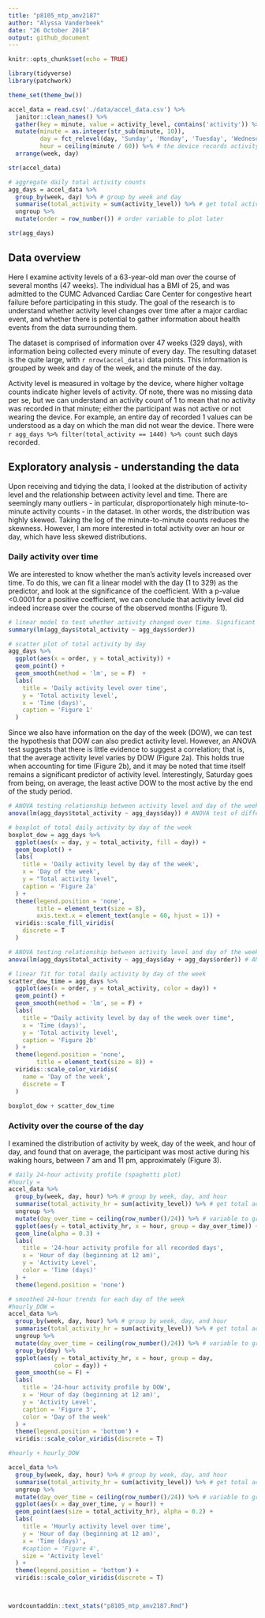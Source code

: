 ```yaml
---
title: "p8105_mtp_amv2187"
author: "Alyssa Vanderbeek"
date: "26 October 2018"
output: github_document
---
```


```r
knitr::opts_chunk$set(echo = TRUE)

library(tidyverse)
library(patchwork)

theme_set(theme_bw())
```

```r
accel_data = read.csv('./data/accel_data.csv') %>%
  janitor::clean_names() %>%
  gather(key = minute, value = activity_level, contains('activity')) %>%
  mutate(minute = as.integer(str_sub(minute, 10)),
         day = fct_relevel(day, 'Sunday', 'Monday', 'Tuesday', 'Wednesday', 'Thursday', 'Friday', 'Saturday'),
         hour = ceiling(minute / 60)) %>% # the device records activity units for every minute of the day, so we can break this up into hours of the day, starting at midnight
  arrange(week, day)

str(accel_data)

# aggregate daily total activity counts
agg_days = accel_data %>%
  group_by(week, day) %>% # group by week and day
  summarise(total_activity = sum(activity_level)) %>% # get total activity for each day
  ungroup %>%
  mutate(order = row_number()) # order variable to plot later

str(agg_days)

```

## Data overview

Here I examine activity levels of a 63-year-old man over the course of several months (47 weeks). The individual has a BMI of 25, and was admitted to the CUMC Advanced Cardiac Care Center for congestive heart failure before participating in this study. The goal of the research is to understand whether activity level changes over time after a major cardiac event, and whether there is potential to gather information about health events from the data surrounding them.

The dataset is comprised of information over 47 weeks (329 days), with information being collected every minute of every day. The resulting dataset is the quite large, with `r nrow(accel_data)` data points. This information is grouped by week and day of the week, and the minute of the day. 

Activity level is measured in voltage by the device, where higher voltage counts indicate higher levels of activity. Of note, there was no missing data per se, but we can understand an activity count of 1 to mean that no activity was recorded in that minute; either the participant was not active or not wearing the device. For example, an entire day of recorded 1 values can be understood as a day on which the man did not wear the device. There were `r agg_days %>% filter(total_activity == 1440) %>% count` such days recorded. 



## Exploratory analysis - understanding the data

Upon receiving and tidying the data, I looked at the distribution of activity level and the relationship between activity level and time. There are seemingly many outliers - in particular, disproportionately high minute-to-minute activity counts - in the dataset. In other words, the distribution was highly skewed. Taking the log of the minute-to-minute counts reduces the skewness. However, I am more interested in total activity over an hour or day, which have less skewed distributions.


### Daily activity over time

We are interested to know whether the man's activity levels increased over time. To do this, we can fit a linear model with the day (1 to 329) as the predictor, and look at the significance of the coefficient. With a p-value <0.0001 for a positive coefficient, we can conclude that activity level did indeed increase over the course of the observed months (Figure 1).

```r
# linear model to test whether activity changed over time. Significant positive slope says activity increased; significant negative intercept says acitvity decreased. Lack of significance fails to reject the null hypothesis that day over the course of the months of wear does not predict activity level.
summary(lm(agg_days$total_activity ~ agg_days$order))

# scatter plot of total activity by day
agg_days %>%
  ggplot(aes(x = order, y = total_activity)) +
  geom_point() + 
  geom_smooth(method = 'lm', se = F)  +
  labs(
    title = 'Daily activity level over time',
    y = 'Total activity level',
    x = 'Time (days)',
    caption = 'Figure 1'
  )
```

Since we also have information on the day of the week (DOW), we can test the hypothesis that DOW can also predict activity level. However, an ANOVA test suggests that there is little evidence to suggest a correlation; that is, that the average activity level varies by DOW (Figure 2a). This holds true when accounting for time (Figure 2b), and it may be noted that time itself remains a significant predictor of activity level. Interestingly, Saturday goes from being, on average, the least active DOW to the most active by the end of the study period.

```r
# ANOVA testing relationship between activity level and day of the week
anova(lm(agg_days$total_activity ~ agg_days$day)) # ANOVA test of difference between means

# boxplot of total daily activity by day of the week
boxplot_dow = agg_days %>%
  ggplot(aes(x = day, y = total_activity, fill = day)) +
  geom_boxplot() +
  labs(
    title = 'Daily activity level by day of the week',
    x = 'Day of the week',
    y = "Total activity level",
    caption = 'Figure 2a'
  ) + 
  theme(legend.position = 'none',
        title = element_text(size = 8),
        axis.text.x = element_text(angle = 60, hjust = 1)) +
  viridis::scale_fill_viridis(
    discrete = T
  )

# ANOVA testing relationship between activity level and day of the week over time
anova(lm(agg_days$total_activity ~ agg_days$day + agg_days$order)) # ANOVA test of difference between means

# linear fit for total daily activity by day of the week
scatter_dow_time = agg_days %>%
  ggplot(aes(x = order, y = total_activity, color = day)) +
  geom_point() +
  geom_smooth(method = 'lm', se = F) +
  labs(
    title = "Daily activity level by day of the week over time",
    x = 'Time (days)',
    y = 'Total activity level',
    caption = 'Figure 2b'
  ) +
  theme(legend.position = 'none',
        title = element_text(size = 8)) + 
  viridis::scale_color_viridis(
    name = 'Day of the week',
    discrete = T
  )

boxplot_dow + scatter_dow_time

```

### Activity over the course of the day

I examined the distribution of activity by week, day of the week, and hour of day, and found that on average, the participant was most active during his waking hours, between 7 am and 11 pm, approximately (Figure 3).

```r
# daily 24-hour activity profile (spaghetti plot)
#hourly = 
accel_data %>%
  group_by(week, day, hour) %>% # group by week, day, and hour
  summarise(total_activity_hr = sum(activity_level)) %>% # get total activity for each hour of every day
  ungroup %>%
  mutate(day_over_time = ceiling(row_number()/24)) %>% # variable to group by day 1:329
  ggplot(aes(y = total_activity_hr, x = hour, group = day_over_time)) +
  geom_line(alpha = 0.3) +
  labs(
    title = '24-hour activity profile for all recorded days',
    x = 'Hour of day (beginning at 12 am)',
    y = 'Activity Level',
    color = 'Time (days)'
  ) + 
  theme(legend.position = 'none')

# smoothed 24-hour trends for each day of the week
#hourly_DOW = 
accel_data %>%
  group_by(week, day, hour) %>% # group by week, day, and hour
  summarise(total_activity_hr = sum(activity_level)) %>% # get total activity for each hour of every day
  ungroup %>%
  mutate(day_over_time = ceiling(row_number()/24)) %>% # variable to group by day 1:329
  group_by(day) %>%
  ggplot(aes(y = total_activity_hr, x = hour, group = day, 
             color = day)) +
  geom_smooth(se = F) +
  labs(
    title = '24-hour activity profile by DOW',
    x = 'Hour of day (beginning at 12 am)',
    y = 'Activity Level',
    caption = 'Figure 3',
    color = 'Day of the week'
  ) + 
  theme(legend.position = 'bottom') +
  viridis::scale_color_viridis(discrete = T)

#hourly + hourly_DOW

accel_data %>%
  group_by(week, day, hour) %>% # group by week, day, and hour
  summarise(total_activity_hr = sum(activity_level)) %>% # get total activity for each hour of every day
  ungroup %>%
  mutate(day_over_time = ceiling(row_number()/24)) %>% # variable to group by day 1:329
  ggplot(aes(x = day_over_time, y = hour)) +
  geom_point(aes(size = total_activity_hr), alpha = 0.2) +
  labs(
    title = 'Hourly activity level over time',
    y = 'Hour of day (beginning at 12 am)',
    x = 'Time (days)',
    #caption = 'Figure 4',
    size = 'Activity level'
  ) + 
  theme(legend.position = 'bottom') +
  viridis::scale_color_viridis(discrete = T)




```


```r
wordcountaddin::text_stats("p8105_mtp_amv2187.Rmd")
```


